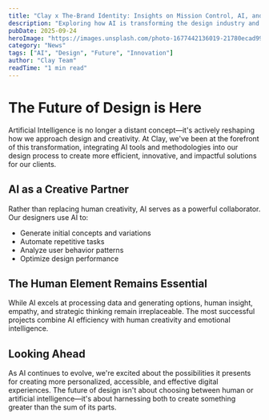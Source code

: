 ```yaml
---
title: "Clay x The-Brand Identity: Insights on Mission Control, AI, and the Future of Design"
description: "Exploring how AI is transforming the design industry and what it means for creative professionals."
pubDate: 2025-09-24
heroImage: "https://images.unsplash.com/photo-1677442136019-21780ecad995?w=800&h=400&fit=crop"
category: "News"
tags: ["AI", "Design", "Future", "Innovation"]
author: "Clay Team"
readTime: "1 min read"
---
```


# The Future of Design is Here

Artificial Intelligence is no longer a distant concept—it's actively reshaping how we approach design and creativity. At Clay, we've been at the forefront of this transformation, integrating AI tools and methodologies into our design process to create more efficient, innovative, and impactful solutions for our clients.

## AI as a Creative Partner

Rather than replacing human creativity, AI serves as a powerful collaborator. Our designers use AI to:

- Generate initial concepts and variations
- Automate repetitive tasks
- Analyze user behavior patterns
- Optimize design performance

## The Human Element Remains Essential

While AI excels at processing data and generating options, human insight, empathy, and strategic thinking remain irreplaceable. The most successful projects combine AI efficiency with human creativity and emotional intelligence.

## Looking Ahead

As AI continues to evolve, we're excited about the possibilities it presents for creating more personalized, accessible, and effective digital experiences. The future of design isn't about choosing between human or artificial intelligence—it's about harnessing both to create something greater than the sum of its parts.
